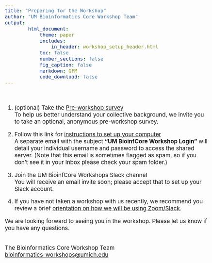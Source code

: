 ```yaml
---
title: "Preparing for the Workshop"
author: "UM Bioinformatics Core Workshop Team"
output:
        html_document:
            theme: paper
            includes:
                in_header: workshop_setup_header.html
            toc: false
            number_sections: false
            fig_caption: false
            markdown: GFM
            code_download: false
---
```

<style type="text/css">
body{ /* Normal  */
      font-size: 14pt;
  }
</style>

<br/>

1. (optional) Take the [Pre-workshop survey](https://michmed.org/w4RnW){target="_blank"}<br/>
To help us better understand your collective background, we invite you to take an optional, anonymous pre-workshop survey.

2. Follow this link for [instructions to set up your computer](setup_instructions.html){target="_blank"}<br/>
A separate email with the subject **"UM BioinfCore Workshop Login"** will detail your individual username and password to access the shared server. (Note that this email is sometimes flagged as spam, so if you don't see it in your Inbox please check your spam folder.)

3. Join the UM BioinfCore Workshops Slack channel<br/>
You will receive an email invite soon; please accept that to set up your Slack account.

4. If you have not taken a workshop with us recently, we recommend you review a brief [orientation on how we will be using Zoom/Slack](https://www.mivideo.it.umich.edu/media/t/1_dqou12ko).

We are looking forward to seeing you in the workshop. Please let us know if you have any questions.<br/><br/>

The Bioinformatics Core Workshop Team<br/>
[bioinformatics-workshops@umich.edu](mailto:bioinformatics-workshops@umich.edu)
